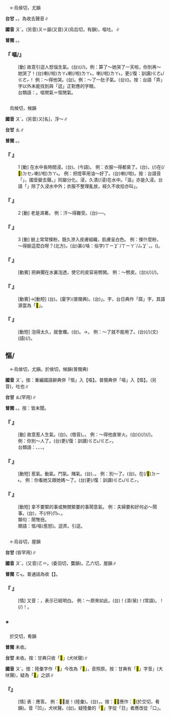 
=={{ruby|嘔|ㄡˋ}}==

　←烏侯切，尤韻{{ruby|＝|ㄡˇ}}

'''台甘''' {{ruby|(文)|ㆦˋ}}。{{ruby|(語)|ㄠˋ}}。為收去聲音∥

'''國音''' <rt>ㄡˋ</rt>。(另音)<rt>ㄡ</rt>＝謳{{ruby|。|ㄡˇ}}(又音)<rt>ㄡ</rt>(烏后切，有韻)，嘔吐。{{ruby|(文)|ㄒㄩ}}∥

'''普閩''' {{ruby|(文)|ㆦˋ}}。{{ruby|(白)|ㄠˋ}}{{ruby|。|ㄧㄛˋ}}。

    

==='''『 嘔/{{ruby|慪|ㄡˋ}}』'''===
: [動] 故意引逗人怒惱生氣。(台){{ruby|創|ㄘㆲ˪}}{{ruby|治|ㄉㄧ˫}}(/{{ruby|激|ㄍㄧㆤㆶ}}/{{ruby|<mark>&#xffba4;</mark>|ㄒㄧㆩˊ}})。例：算了～她哭了一天啦，你別再～她哭了！(台){{ruby|好|ㄏㄜˋ}}喇(/啦)<rt>ㄌㄚ˪</rt>{{ruby|好|ㄏㄜˋ}}喇(/啦)<rt>ㄌㄚ˪</rt>，{{ruby|伊|ㄧ}}{{ruby|已|ㄧˋ}}{{ruby|經|ㄍㄧㄥ}}{{ruby|哭|ㄎㄠ˪}}{{ruby|歸|ㄍㄨㄧ˫}}{{ruby|日|ㄌㄧㆵ ͘/ㆢㄧㆵ ͘}}喇(/啦)<rt>ㄌㄚ˪</rt>，{{ruby|<mark>&#xffb49;</mark>|ㄇㄞ˪}}更(/復：訓讀)<rt>ㄍㄜ˪/ㄍㄜㆷ</rt>{{ruby|創|ㄘㆲ˪}}{{ruby|治|ㄉㄧ˫}}{{ruby|伊|·ㄧ}}！ 例：～得他哭。(台){{ruby|擿|ㄉㄧㆷ}}{{ruby|<mark>&#xffa42;</mark>|ㄍㄚㆷ}}{{ruby|伊|ㄧ}}{{ruby|吼|ㄏㄠˋ}}{{ruby|吼|ㄏㆦˋ}}{{ruby|出|ㄘㄨㆵ}}{{ruby|來|·ㄌㄞˊ}}。例：～了一肚子氣。(台){{ruby|受|ㄒㄧㄨ˫}}{{ruby|氣|ㄎㄧ˪}}({{ruby|被|ㄅㄧ˫}}{{ruby|刺|ㄑㄧ˪}}{{ruby|激|ㄍㄧㆤㆶ}}{{ruby|<mark>&#xffa42;</mark>|ㄍㄚㆷ}}{{ruby|腹|ㄅㄚㆶ}}{{ruby|肚|ㄉㆦˋ}}{{ruby|底|ㄉㄨㆤˋ/ㄉㆤˋ}}{{ruby|沖|ㄑㄧㄤˊ}}{{ruby|→|ㄑㄧㄤ˫}}{{ruby|沖|ㄑㄧㄤˊ}}{{ruby|→|ㄑㄧㄤ˫}}{{ruby|滾|ㄍㄨㄣˋ}})。按：台語「弄」字以外未能找到與「逗」正對應的字眼。
:台類語：{{ruby|激|ㄍㄧㆤㆶ}}{{ruby|氣|ㄎㄧ˪}}。嘔閒氣＝慪閒氣。
:
    

=={{ruby|漚|ㄡˋ}}==

　烏候切，候韻

'''國音''' <rt>ㄡˋ</rt>。(另音)<rt>ㄡ</rt>[名]，浮～∥

'''台甘''' <rt>ㄠ</rt>{{ruby|、|ㆦ}}{{ruby|、|ㆦˋ}}∥

'''普閩''' {{ruby|(文)|ㆦ}}{{ruby|、|ㆦ˪}}。{{ruby|(白)|ㄠ}}{{ruby|、|ㄠ˪}}。

    

==='''『 {{ruby|漚|ㄡˋ}}』'''===
:1  [動] 在水中長時間{{ruby|泡|ㄆㄠˋ}}浸。(台){{ruby|浸|ㄐㄧㆬ˪}}{{ruby|水|ㄗㄨㄧˋ}}。{{ruby|漚|ㄠ}}{{ruby|水|ㄗㄨㄧˋ}}(今語)。 例：衣服～得都臭了。(台){{ruby|衫|ㄙㆩ}}{{ruby|仔|ㄚ}}{{ruby|褲|ㄎㆦ˪}}{{ruby|漚|ㄠ}}{{ruby|踮|ㄉㄧㆰ˪}}{{ruby|水|ㄗㄨㄧˋ}}{{ruby|內|ㄌㄞ˫}}，{{ruby|漚|ㄠ}}{{ruby|<mark>&#xffa42;</mark>|ㄍㄚㆷ}}{{ruby|著|ㄉㄧㄜㆷ}}(/{{ruby|都|ㄉㄜ˫}})在(/<mark>&#xf9549;</mark>)<rt>ㄉㆤㆷ</rt>{{ruby|<mark>&#xffa49;</mark>|ㆠㆤㆷ/ㆠㄨㆤㆷ}}{{ruby|臭|ㄘㄠ˪}}{{ruby|去|ㄎㄧ˪}}喇(/啦)<rt>ㄌㄚ˪</rt>。 例：把燈草用油～好了。(台){{ruby|燈|ㄉㄧㄥ}}{{ruby|芯|ㄒㄧㆬ}}{{ruby|草|ㄘㄠˋ}}{{ruby|用|ㄧㆲ˫}}{{ruby|油|ㄧㄨˊ}}{{ruby|浸|ㄐㄧㆬ˪}}{{ruby|透|ㄊㄠ˪}}喇(/啦){{ruby|·|ㄌㄚ˪}}。按：台語音「{{ruby|漚|ㄠ}}」，國音變去聲。{{ruby|「|ㄡˋ}}{{ruby|、|ㄠ}}」同屬分化。浸，久漬(/浸)在水中。「漚」亦是久浸。台語「{{ruby|漚|ㄠ}}」除了久浸水中外；衣服不整理亂放，經久不收拾亦叫{{ruby|「|ㄠ}}」。
    

==='''『 {{ruby|漚|ㄡˋ}}』'''===
:2  [動] 老是濕著。 例：汗～得難受。(台){{ruby|汗|ㄍㄨㆩ˫}}{{ruby|浹|ㄍㄠㆷ}}{{ruby|<mark>&#xffa42;</mark>|ㄍㄚㆷ}}{{ruby|真|ㄐㄧㄣ˫}}{{ruby|艱|ㄍㄢ}}{{ruby|苦|ㄎㆦˋ}}──{{ruby|濕|ㄒㄧㆴ}}{{ruby|濕|ㄒㄧㆴ}}{{ruby|溡|ㄑㄧˊ}}{{ruby|溡|ㄑㄧˊ}}。
    

==='''『 {{ruby|漚|ㄡˋ}}』'''===
:3  [動] 臉上常常搽粉，既久滲入皮膚組織，肌膚呈白色。 例：搽什麼粉，～得臉這麼白呀？(北方)。(台){{ruby|汝|ㄌㄧˋ}}{{ruby|是|ㄒㄧ˫}}{{ruby|抹|ㆠㄨㄚㆷ}}甚(/啥：俗字)<rt>ㄒㄧㆩˋ/ㄒㄧㄚˋ/ㄙㆩˋ</rt>{{ruby|麼|ㄇㄧㆷ ͘}}{{ruby|粉|ㄏㄨㄣˋ}}，{{ruby|面|ㆠㄧㄣ˫}}{{ruby|被|ㄅㄧ˫}}{{ruby|粉|ㄏㄨㄣˋ}}{{ruby|咬|ㄍㄚ˫}}{{ruby|<mark>&#xffa42;</mark>|ㄍㄚㆷ}}{{ruby|呰|ㄐㄧㄚㆷ}}{{ruby|恁|ㄌㄧㄣ˪}}{{ruby|白|ㄅㆤㆷ ͘}}。{{ruby|皮|ㄆㄨㆤˊ/ㄆㆤˊ}}{{ruby|膚|ㄏㄨ}}{{ruby|變|ㄅㄧㄢ˪}}{{ruby|<mark>&#xffa42;</mark>|ㄍㄚㆷ}}{{ruby|呰|ㄐㄧㄚㆷ}}{{ruby|恁|ㄌㄧㄣ˪}}({{ruby|如|ㆢㄧˊ/ㄌㄨˊ}}{{ruby|此|ㄘㄨˋ}}){{ruby|白|ㄅㆤㆷ ͘}}。
    

==='''『 {{ruby|漚|ㄡˋ}}{{ruby|麻|ㄇㄚˊ}}』'''===
: [動賓] 把麻擱在水裏泡透，使它的皮容易劈開。 例：～劈皮。(台){{ruby|漚|ㄠ}}{{ruby|麻|ㄇㄨㄚˊ}}(/{{ruby|浸|ㄐㄧㆬ˪}}{{ruby|麻|ㄇㄨㄚˊ}}){{ruby|剝|ㄅㆤㆷ}}(/{{ruby|剺|ㄌㄧ˪}}){{ruby|皮|ㄆㆤˊ/ㄆㄨㆤˊ}}。
    

==='''『 {{ruby|漚|ㄡˋ}}{{ruby|肥|ㄈㄟˊ}}』'''===
: [動賓]→[動短] (台){{ruby|漚|ㄠ}}{{ruby|肥|ㄅㄨㄧˊ}}。(廈字){{ruby|轂|ㄍㄠㆷ}}{{ruby|肥|ㄅㄨㄧˊ}}(普閩典)。(台){{ruby|「|ㄍㄠㆷ}}」。字，台日典作「腐」字，其語源當為「<mark>&#xf91d0;</mark>」。
    

==='''『 {{ruby|漚|ㄡˋ}}{{ruby|爛|ㄌㄢˋ}}』'''===
: [動短] 泡得太久，就會爛。(台){{ruby|漚|ㄠ}}{{ruby|了|ㄌㄧㄠˋ}}{{ruby|傷|ㄒㄧㆧ/ㄒㄧㆫ}}{{ruby|久|ㄍㄨˋ}}{{ruby|會|ㄨㆤ˫/ㆤ˫}}{{ruby|爛|ㄋㄨㄚ˫}}{{ruby|去|ㄎㄧ˪}}。→{{ruby|漚|ㄠ}}{{ruby|爛|ㄋㄨㄚ˫}}{{ruby|去|ㄎㄧ˪}}。 例：～了就不能用了。(台){{ruby|漚|ㄠ}}{{ruby|爛|ㄋㄨㄚ˫}}{{ruby|去|ㄎㄧ˪}}{{ruby|著|ㄉㄧㄜㆷ}}(/{{ruby|都|ㄉㄜ˫}}){{ruby|<mark>&#xffa45;</mark>|ㆠㆤ˫/ㆠㄨㆤ˫}}{{ruby|用|ㄧㆲ˫}}(文){{ruby|/|ㄧㄥ˫}}(語){{ruby|得|ㄉㄧㆵ}}(/{{ruby|無|ㆠㄜˊ}}{{ruby|路|ㄌㆦ˫}}{{ruby|用|ㄧㆲ˫/ㄧㄥ˫}}{{ruby|去|ㄎㄧ˪}})。
:
    

==慪/{{ruby|嘔|ㄡˋ}}==

　←烏侯切，尤韻。於侯切，候韻(普閩典)

'''國音''' <rt>ㄡˋ</rt>。按：重編國語辭典併「慪」入【嘔】。普閩典併「嘔」入【慪】。(另音){{ruby|嘔|ㄡˇ}}，吐也∥

'''台甘''' <rt>ㄠ</rt>(罕用)∥

'''普閩''' {{ruby|(文)|ㆦ}}{{ruby|，|ㆦ}}。{{ruby|(白)|ㄠ}}{{ruby|，|ㄠ˪}}。按：皆未聞。

    

==='''『 {{ruby|慪|ㄡˋ}}』'''===
: [動] 故意惹人生氣。(台){{ruby|擿|ㄉㄧㆷ}}。{{ruby|共|ㄍㄤ˫}}(借音){{ruby|激|ㄍㄧㆤㆶ}}。{{ruby|弄|ㄌㄤ˫}}。 例：～得他直冒火。(台)({{ruby|共|ㄍㄚ˫}}){{ruby|伊|ㄧ}}{{ruby|激|ㄍㄧㆤㆶ}}(/{{ruby|伊|ㄧ}}{{ruby|付|ㄏㆦ˫}}{{ruby|人|ㄌㄤˊ}}{{ruby|激|ㄍㄧㆤㆶ}}){{ruby|<mark>&#xffa42;</mark>|ㄍㄚㆷ}}{{ruby|一|ㄧㆵ}}{{ruby|直|ㄉㄧㆵ ͘}}{{ruby|<mark>&#xffa49;</mark>|ㆠㆤㆷ/ㆠㄨㆤㆷ}}{{ruby|發|ㄏㄨㄚㆵ}}{{ruby|<mark>&#xffb4d;</mark>|ㄏㆲˊ}}(/{{ruby|受|ㄒㄧㄨ˫}}{{ruby|氣|ㄎㄧ˪}}){{ruby|起|·ㄎㄧˋ}}{{ruby|來|·ㄌㄞˊ}}。  例：你別～人了。(台){{ruby|汝|ㄌㄧˋ}}{{ruby|<mark>&#xffb49;</mark>|ㄇㄞ˪}}更(/復：訓讀)<rt>ㄍㄜ˪/ㄍㄜㆷ</rt>{{ruby|去|ㄎㄧ˪}}{{ruby|激|ㄍㄧㆤㆶ}}{{ruby|伊|·ㄧ}}。
:台類語：{{ruby|挃|ㄉㄧㆷ}}、{{ruby|擿|ㄉㄧㆷ}}、{{ruby|惹|ㄌㄧㄚˋ}}、{{ruby|弄|ㄌㄤ˫}}。
:
    

==='''『 {{ruby|慪|ㄡˋ}}{{ruby|氣|ㄑㄧˋ}}』'''===
: [動短] 惹氣。動氣。鬥氣。賭氣。(台){{ruby|激|ㄍㄧㆤㆶ}}{{ruby|氣|ㄎㄧ˪}}、{{ruby|食|ㄐㄧㄚㆷ ͘}}{{ruby|氣|ㄎㄧ˪}}。 例：別～了。(台){{ruby|<mark>&#xffb49;</mark>|ㄇㄞ˪}}{{ruby|激|ㄍㄧㆤㆶ}}{{ruby|氣|ㄎㄧ˪}}。{{ruby|受|ㄒㄧㄨ˫}}{{ruby|氣|ㄎㄧ˪}}在(/<mark>&#xf9853;</mark>)<rt>ㄉㄧ˫</rt>{{ruby|心|ㄒㄧㆬ}}{{ruby|肝|ㄍㄨㆩ}}{{ruby|內|ㄌㄞ˫}}。 例：你看她又跟她媽～了。(台){{ruby|汝|ㄌㄧˋ}}{{ruby|看|ㄎㄨㆩ˪}}{{ruby|伊|ㄧ}}{{ruby|又|ㄧㄨ˫}}更(/復：訓讀)<rt>ㄍㄜ˪/ㄍㄜㆷ</rt>{{ruby|合|ㄍㄚㆴ}}{{ruby|<mark>&#xffad9;</mark>|ㄧㄣ}}{{ruby|老|ㄌㄠ˫}}{{ruby|母|ㆠㄜˋ/ㆠㄨˋ}}{{ruby|激|ㄍㄧㆤㆶ}}{{ruby|氣|ㄎㄧ˪}}。
    

==='''『 {{ruby|慪|ㄡˋ}}{{ruby|閒|ㄒㄧㄢˊ}}{{ruby|氣|ㄑㄧˋ}}』'''===
: [動短] 拿不要緊的事或無關緊要的事鬧意氣。 例：夫婦要和好何必～鬧事。(台){{ruby|翁|ㆲ}}{{ruby|<mark>&#xffa44;</mark>|ㆠㆦˋ}}{{ruby|愛|ㄞ˪}}{{ruby|和|ㄏㄜˊ}}{{ruby|好|ㄏㄜˋ}}，不(/伓)<rt>ㆬ˫</rt>{{ruby|通|ㄊㄤ}}{{ruby|無|ㆠㄜˊ}}{{ruby|事|ㄙㄨ˫}}{{ruby|無|ㆠㄜˊ}}{{ruby|故|ㄍㆦ˪}}{{ruby|相|ㄒㄧㄜ/ㄙㆩ}}{{ruby|激|ㄍㄧㆤㆶ}}{{ruby|氣|ㄎㄧ˪}}、{{ruby|吵|ㄘㄠˋ/ㄘㄚˋ}}{{ruby|鬧|ㄋㄠ˫}}。
:類句：鬧彆扭。
:
:類語：慪/嘔(惹怒)。逗弄。引逗。
:
    

=={{ruby|噢|ㄡˋ}}==

　←烏谷切，屋韻

'''台甘''' {{ruby|(文)|ㄏㄧㆦㆶ}}{{ruby|。|ㄨˋ}}(皆罕用)∥

'''國音''' <rt>ㄡˋ</rt>。(又音)<rt>ㄛ</rt>＝{{ruby|喔|·ㄛ}}{{ruby|、|ㄠ}}{{ruby|、|ㄠˋ}}{{ruby|、|ㄠˇ}}。{{ruby|(文)|ㄩˇ/ㄩˋ}}(委羽切，麌韻)。乙六切，屋韻∥

'''普閩''' <rt>ㆦㆶ</rt>。普通話為收【{{ruby|噢|ㄡˋ}}】。

    

==='''『 {{ruby|噢|ㄡˋ}}』'''===
: [情] 又音：{{ruby|噢|ㄠˋ}}，表示已經明白。 例：～原來如此。(台){{ruby|<mark>&#xf9c5f;</mark>|ㆦˊ}}{{ruby|喔|ㆦ}}！{{ruby|原|ㆣㄨㄢˊ}}{{ruby|→|ㆣㄨㄢ˫}}{{ruby|來|ㄌㄞˊ}}{{ruby|如|ㆢㄧˊ/ㄌㄨˊ}}(漳/泉){{ruby|此|ㄘㄨˋ}}！(常語)。{{ruby|<mark>&#xffbfd;</mark>|ㄏㆧㆷ}}{{ruby|<mark>&#xf9c5f;</mark>|ㆦˊ}}！{{ruby|著|ㄉㄧㄜㆷ}}(/{{ruby|都|ㄉㄜ˫}}){{ruby|是|ㄒㄧ˫}}{{ruby|按|ㄢ˪}}{{ruby|爾|ㄋㄧ/ㄋㆤ}}{{ruby|<mark>&#xf9c5f;</mark>|ㆦ}}{{ruby|/|·ㆦ}}！。
    

=={{ruby|<mark>&#xfa053;</mark>|ㄡˋ}}*==

　於交切，肴韻

'''普閩''' 未收。

'''台甘''' 未收。按：甘典只收「<mark>&#xffb4b;</mark>」(犬吠聲)∥

'''國音''' <rt>ㄡˋ</rt>。按：陸彙字作「<mark>&#xffb4c;</mark>」今改為「<mark>&#xfa053;</mark>」，音照原。按：甘典有「<mark>&#xffb4b;</mark>」字音{{ruby|「|ㄠˋ}}」(大吠聲)，疑為「<mark>&#xfa053;</mark>」之誤∥

    

==='''『{{ruby|<mark>&#xfa053;</mark>|ㄡˋ}}』'''===
: [情] 表：應答。 例：<mark>&#xffb4c;</mark>，是{{ruby|嘍|ㄌㄞˇ}}！(陸彙)。(台){{ruby|嘿|ㄏㆥ˪}}，{{ruby|著|ㄉㄧㄜㆷ ͘}}{{ruby|喏|·ㄋㄨㄛˊ}}。按：<mark>&#xffb4c;</mark>，應作：<mark>&#xfa053;</mark>(於交切，肴韻)。音「凹」，犬吠聲。(台){{ruby|狗|ㄍㄠˋ}}{{ruby|<mark>&#xf95ab;</mark>|ㄫㄠˋ}}{{ruby|<mark>&#xf95ab;</mark>|ㄫㄠˋ}}{{ruby|叫|ㄍㄧㄜ˪}}。疑陸彙的「<mark>&#xffb4c;</mark>」字從「日」者應改從「口」。
    
